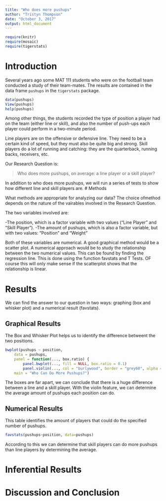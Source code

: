 ---
title: "Who does more pushups"
author: "Tristyn Thompson"
date: "October 3, 2017"
output: html_document
---

```{r include=FALSE}
require(knitr)
require(mosaic)
require(tigerstats)
```
<!-- We recommend you use git branches -- create a separate branch for each major section i.e. Introduction, Methods, Results, Inferential Results, and Discussion and Conclusions - leave the YAML block untouched until the final merge where you put in your own name !-->

# Introduction

Several years ago some MAT 111 students who were on the football team conducted a study of their team-mates.  The results are contained in the data frame `pushups` in the `tigerstats` package.

```{r eval=FALSE}
data(pushups)
View(pushups)
help(pushups)
```

Among other things, the students recorded the type of position a player had on the team (either line or skill), and also the number of push-ups each player could perform in a two-minute period.

Line players are on the offensive or defensive line.  They need to be a certain kind of speed, but they must also be quite big and strong.  Skill players do a lot of running and catching:  they are the quarterback, running backs, receivers, etc.

Our Research Question is:

  >Who does more pushups, on average: a line player or a skill player?

In addition to who does more pushups, we will run a series of tests to show how different line and skill players are. 
# Methods
<!--Decide on your methods:  use "variable analysis" or other appropriate descriptors.  Make sure to choose at least one graphical method and at least one numerical method.!-->

What methods are appropriate for analyzing our data? The choice ofmethod depends on the nature of the vairables involved in the Research Question.

The two variables involved are:

-The position, which is a factor variable with two values ("Line Player" and "Skill Player").
-The amount of pushups, which is also a factor variable, but with two values: "Position" and "Weight"

Both of these variables are numerical. A good graphical method would be a scatter plot. A numerical approach would be to study the relationship between the two numerical values. This can be found by finding the regression line. This is done using the function favstats and T Tests. OF course this will only make sense if the scatterplot shows that the relationship is linear.





# Results
<!--You have both graphical and numerical methods, so you will have both graphical and numerical results to consider.!-->
We can find the answer to our question in two ways: graphing (box and whisker plot) and a numerical result (favstats).

## Graphical Results
<!--Your graph should have a good title, and axes should be labled as needed.  Discuss your graphical results, showing how they answer the research question.  Use specific features of the graph in your discussion.!-->
The Box and Whisker Plot helps us to identify the difference betweent the two positions.
```{r echo=FALSE}
bwplot(pushups ~ position,
	data = pushups,
	panel = function(..., box.ratio) {
		panel.bwplot(..., fill = NULL, box.ratio = 0.1)
		panel.violin(..., col = "burlywood", border = "grey60", alpha = 0.5, varwidth = FALSE)},
	main = "Who Can Do More Pushups?")
```

The boxes are far apart, we can conclude that there is a huge difference between a line and a skill player. With the violin feature, we can determine the average amount of pushups each position can do.


## Numerical Results
<!--Numerical results go here. Use the numerical results to describe the patterns if any that exist in the data as focused toward the research question!-->
This table identifies the amount of players that could do the specified number of pushups.

```{r echo=FALSE}
favstats(pushups~position, data=pushups)

```

According to this we can determine that skill players can do more pushups than line players by determining the average.







# Inferential Results
<!--State hypothesis clearly.  Make sure your discussion of the inferential test covers all the aspects that the test output produces, such as test statistic, p-value etc.  Make a decision about the null hypothesis, explain the assumptions on which the selected test/procedure was based, and why the chosen procedure satisfys the assumptions and is appropriate to answer the research question!-->






# Discussion and Conclusion
<!--State your overall conclusion.  This is also a good place to mention other Research Questions that came to mind as you were carrying out this study.!-->
 
